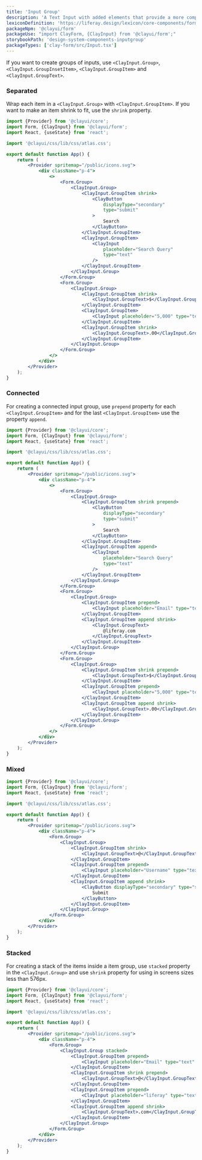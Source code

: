 ```yaml
---
title: 'Input Group'
description: 'A Text Input with added elements that provide a more complex input structure.'
lexiconDefinition: 'https://liferay.design/lexicon/core-components/forms/input-group/'
packageNpm: '@clayui/form'
packageUse: "import ClayForm, {ClayInput} from '@clayui/form';"
storybookPath: 'design-system-components-inputgroup'
packageTypes: ['clay-form/src/Input.tsx']
---
```


If you want to create groups of inputs, use `<ClayInput.Group>`, `<ClayInput.GroupInsetItem>`, `<ClayInput.GroupItem>` and `<ClayInput.GroupText>`.

### Separated

Wrap each item in a `<ClayInput.Group>` with `<ClayInput.GroupItem>`. If you want to make an item shrink to fit, use the `shrink` property.

```jsx preview
import {Provider} from '@clayui/core';
import Form, {ClayInput} from '@clayui/form';
import React, {useState} from 'react';

import '@clayui/css/lib/css/atlas.css';

export default function App() {
	return (
		<Provider spritemap="/public/icons.svg">
			<div className="p-4">
				<>
					<Form.Group>
						<ClayInput.Group>
							<ClayInput.GroupItem shrink>
								<ClayButton
									displayType="secondary"
									type="submit"
								>
									Search
								</ClayButton>
							</ClayInput.GroupItem>
							<ClayInput.GroupItem>
								<ClayInput
									placeholder="Search Query"
									type="text"
								/>
							</ClayInput.GroupItem>
						</ClayInput.Group>
					</Form.Group>
					<Form.Group>
						<ClayInput.Group>
							<ClayInput.GroupItem shrink>
								<ClayInput.GroupText>$</ClayInput.GroupText>
							</ClayInput.GroupItem>
							<ClayInput.GroupItem>
								<ClayInput placeholder="5,000" type="text" />
							</ClayInput.GroupItem>
							<ClayInput.GroupItem shrink>
								<ClayInput.GroupText>.00</ClayInput.GroupText>
							</ClayInput.GroupItem>
						</ClayInput.Group>
					</Form.Group>
				</>
			</div>
		</Provider>
	);
}
```

### Connected

For creating a connected input group, use `prepend` property for each `<ClayInput.GroupItem>` and for the last `<ClayInput.GroupItem>` use the property `append`.

```jsx preview
import {Provider} from '@clayui/core';
import Form, {ClayInput} from '@clayui/form';
import React, {useState} from 'react';

import '@clayui/css/lib/css/atlas.css';

export default function App() {
	return (
		<Provider spritemap="/public/icons.svg">
			<div className="p-4">
				<>
					<Form.Group>
						<ClayInput.Group>
							<ClayInput.GroupItem shrink prepend>
								<ClayButton
									displayType="secondary"
									type="submit"
								>
									Search
								</ClayButton>
							</ClayInput.GroupItem>
							<ClayInput.GroupItem append>
								<ClayInput
									placeholder="Search Query"
									type="text"
								/>
							</ClayInput.GroupItem>
						</ClayInput.Group>
					</Form.Group>
					<Form.Group>
						<ClayInput.Group>
							<ClayInput.GroupItem prepend>
								<ClayInput placeholder="Email" type="text" />
							</ClayInput.GroupItem>
							<ClayInput.GroupItem append shrink>
								<ClayInput.GroupText>
									@liferay.com
								</ClayInput.GroupText>
							</ClayInput.GroupItem>
						</ClayInput.Group>
					</Form.Group>
					<Form.Group>
						<ClayInput.Group>
							<ClayInput.GroupItem shrink prepend>
								<ClayInput.GroupText>$</ClayInput.GroupText>
							</ClayInput.GroupItem>
							<ClayInput.GroupItem prepend>
								<ClayInput placeholder="5,000" type="text" />
							</ClayInput.GroupItem>
							<ClayInput.GroupItem append shrink>
								<ClayInput.GroupText>.00</ClayInput.GroupText>
							</ClayInput.GroupItem>
						</ClayInput.Group>
					</Form.Group>
				</>
			</div>
		</Provider>
	);
}
```

### Mixed

```jsx preview
import {Provider} from '@clayui/core';
import Form, {ClayInput} from '@clayui/form';
import React, {useState} from 'react';

import '@clayui/css/lib/css/atlas.css';

export default function App() {
	return (
		<Provider spritemap="/public/icons.svg">
			<div className="p-4">
				<Form.Group>
					<ClayInput.Group>
						<ClayInput.GroupItem shrink>
							<ClayInput.GroupText>@</ClayInput.GroupText>
						</ClayInput.GroupItem>
						<ClayInput.GroupItem prepend>
							<ClayInput placeholder="Username" type="text" />
						</ClayInput.GroupItem>
						<ClayInput.GroupItem append shrink>
							<ClayButton displayType="secondary" type="submit">
								Submit
							</ClayButton>
						</ClayInput.GroupItem>
					</ClayInput.Group>
				</Form.Group>
			</div>
		</Provider>
	);
}
```

### Stacked

For creating a stack of the items inside a item group, use `stacked` property in the `<ClayInput.Group>` and use `shrink` property for using in screens sizes less than 576px.

```jsx preview
import {Provider} from '@clayui/core';
import Form, {ClayInput} from '@clayui/form';
import React, {useState} from 'react';

import '@clayui/css/lib/css/atlas.css';

export default function App() {
	return (
		<Provider spritemap="/public/icons.svg">
			<div className="p-4">
				<Form.Group>
					<ClayInput.Group stacked>
						<ClayInput.GroupItem prepend>
							<ClayInput placeholder="Email" type="text" />
						</ClayInput.GroupItem>
						<ClayInput.GroupItem shrink prepend>
							<ClayInput.GroupText>@</ClayInput.GroupText>
						</ClayInput.GroupItem>
						<ClayInput.GroupItem prepend>
							<ClayInput placeholder="liferay" type="text" />
						</ClayInput.GroupItem>
						<ClayInput.GroupItem append shrink>
							<ClayInput.GroupText>.com</ClayInput.GroupText>
						</ClayInput.GroupItem>
					</ClayInput.Group>
				</Form.Group>
			</div>
		</Provider>
	);
}
```

